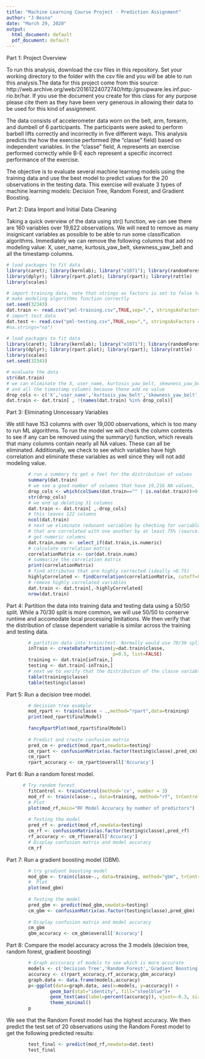 ```yaml
---
title: "Machine Learning Course Project - Prediction Assignment"
author: "J-Besna"
date: "March 29, 2020"
output:
  html_document: default
  pdf_document: default
---
```


Part 1: Project Overview

To run this analysis, download the csv files in this repository. Set your working directory to the folder with the csv file and you will be able to run this analysis.The data for this project come from this source: http://web.archive.org/web/20161224072740/http:/groupware.les.inf.puc-rio.br/har. If you use the document you create for this class for any purpose please cite them as they have been very generous in allowing their data to be used for this kind of assignment.

The data consists of accelerometer data worn on the belt, arm, forearm, and dumbell of 6 participants. The participants were asked to perform barbell lifts correctly and incorrectly in five different ways. This analysis predicts the how the exercise performed (the "classe" field) based on independent variables. In the "classe" field, A represents an exercise performed correctly while B-E each represent a specific incorrect performance of the exercise. 

The objective is to evaluate several machine learning models using the training data and use the best model to predict values for the 20 observations in the testing data. This exercise will evaluate 3 types of machine learning models: Decision Tree, Random Forest, and Gradient Boosting.

Part 2: Data Import and Initial Data Cleaning

Taking a quick overview of the data using str() function, we can see there are 160 variables over 19,622 observations. We will need to remove as many insignicant variables as possible to be able to run some classification algorithms. Immediately we can remove the following columns that add no modeling value: X, user_name, kurtosis_yaw_belt, skewness_yaw_belt and all the timestamp columns.

```r
# load packages to fit data
library(caret); library(kernlab); library("e1071"); library(randomForest)
library(dplyr); library(rpart.plot); library(rpart); library(rattle)
library(scales)
```

```r
# import training data, note that strings as factors is set to false to 
# make modeling algorithms function correctly
set.seed(32343)
dat.train <- read.csv("pml-training.csv",TRUE,sep=",", stringsAsFactors = FALSE)
# import test data
dat.test <- read.csv("pml-testing.csv",TRUE,sep=",", stringsAsFactors = FALSE)
#na.strings="na")

# load packages to fit data
library(caret); library(kernlab); library("e1071"); library(randomForest)
library(dplyr); library(rpart.plot); library(rpart); library(rattle)
library(scales)
set.seed(32343)

# evaluate the data
str(dat.train)
# we can eliminate the X, user_name, kurtosis_yaw_belt, skewness_yaw_belt
# and all the timestamp columns because these add no value
drop_cols <- c('X','user_name','kurtosis_yaw_belt','skewness_yaw_belt','raw_timestamp_part_1','raw_timestamp_part_2','cvtd_timestamp')
dat.train <- dat.train[ , !(names(dat.train) %in% drop_cols)]
```

Part 3: Eliminating Unncessary Variables

We still have 153 columns with over 19,000 observations, which is too many to run ML algorithms. To run the model we will check the column contents to see if any can be removed using the summary() function, which reveals that many columns contain nearly all NA values. These can all be eliminated. Additionally, we check to see which variables have high correlation and eliminate these variables as well since they will not add modeling value.

```r
        # run a summary to get a feel for the distribution of values             within the variables
        summary(dat.train)
        # we see a good number of columns that have 19,216 NA values,            adding little value and they can be eliminated. we'll use 95% NA         rate to remove the columns
        drop_cols <- which(colSums(dat.train=="" | is.na(dat.train))>0.95*dim(dat.train)[1]) 
        str(drop_cols)
        # we end up deleting 31 columns
        dat.train <- dat.train[ ,-drop_cols]
        # this leaves 122 columns
        ncol(dat.train)
        # next we eliminate redunant variables by checking for variables
        # that are correlated with one another by at least 75% (source: https://machinelearningmastery.com/feature-selection-with-the-caret-r-package/)
        # get numeric columns
        dat.train.nums <- select_if(dat.train,is.numeric)
        # calculate correlation matrix
        correlationMatrix <- cor(dat.train.nums)
        # summarize the correlation matrix
        print(correlationMatrix)
        # find attributes that are highly corrected (ideally >0.75)
        highlyCorrelated <- findCorrelation(correlationMatrix, cutoff=0.75)
        # remove highly correlated variables
        dat.train <- dat.train[,-highlyCorrelated]
        nrow(dat.train)
```

Part 4: Partition the data into training data and testing data using a 50/50 split. While a 70/30 split is more common, we will use 50/50 to conserve runtime and accomodate local processing limitations. We then verify that the distribution of classe dependent variable is similar across the training and testing data.

```r
        # partition data into train/test. Normally would use 70/30 split but going with 50/50 to save on processing
        inTrain <- createDataPartition(y=dat.train$classe,
                                       p=0.5, list=FALSE)
        training <- dat.train[inTrain,]
        testing <- dat.train[-inTrain,]
        # next we to verify that the distribution of the classe variable         is similar in training and testing data
        table(training$classe)
        table(testing$classe)
```

Part 5: Run a decision tree model.

```r
        # decision tree example
        mod_rpart <- train(classe ~ .,method="rpart",data=training)
        print(mod_rpart$finalModel)
        
        fancyRpartPlot(mod_rpart$finalModel)
        
        # Predict and create confusion matrix
        pred_cm <- predict(mod_rpart,newdata=testing)
        cm_rpart <- confusionMatrix(as.factor(testing$classe),pred_cm)
        cm_rpart
        rpart_accuracy <- cm_rpart$overall['Accuracy']
```

Part 6: Run a random forest model.

```r
      # Try random forest
        fitControl <- trainControl(method='cv', number = 3)
        mod_rf <- train(classe~., data=training, method="rf", trControl=fitControl, verbose=FALSE)
        # Plot
        plot(mod_rf,main="RF Model Accuracy by number of predictors")
        
        # Testing the model
        pred_rf <- predict(mod_rf,newdata=testing)
        cm_rf <- confusionMatrix(as.factor(testing$classe),pred_rf)
        rf_accuracy <- cm_rf$overall['Accuracy']
        # Display confusion matrix and model accuracy
        cm_rf
```

Part 7: Run a gradient boosting model (GBM).

```r
        # try gradient boosting model
        mod_gbm <- train(classe~., data=training, method="gbm", trControl=fitControl, verbose=FALSE)
        #  Plot 
        plot(mod_gbm)
        
        # Testing the model
        pred_gbm <- predict(mod_gbm,newdata=testing)
        cm_gbm <- confusionMatrix(as.factor(testing$classe),pred_gbm)
        
        # Display confusion matrix and model accuracy
        cm_gbm
        gbm_accuracy <- cm_gbm$overall['Accuracy']
```

Part 8: Compare the model accuracy across the 3 models (decision tree, random forest, gradient boosting)

```r
        # Graph acccuracy of models to see which is more accurate
        models <- c('Decision Tree','Random Forest','Gradient Boosting')
        accuracy <- c(rpart_accuracy,rf_accuracy,gbm_accuracy)
        graph.data <- data.frame(models,accuracy)
        p<-ggplot(data=graph.data, aes(x=models, y=accuracy)) +
                geom_bar(stat="identity", fill="steelblue")+
                geom_text(aes(label=percent(accuracy)), vjust=-0.3, size=3)+ scale_y_continuous(labels = scales::percent_format(accuracy = 1))+
                theme_minimal()
        p
```

We see that the Random Forest model has the highest accuracy. We then predict the test set of 20 observations using the Random Forest model to get the following predicted results:

```r
        test_final <- predict(mod_rf,newdata=dat.test)
        test_final
```


